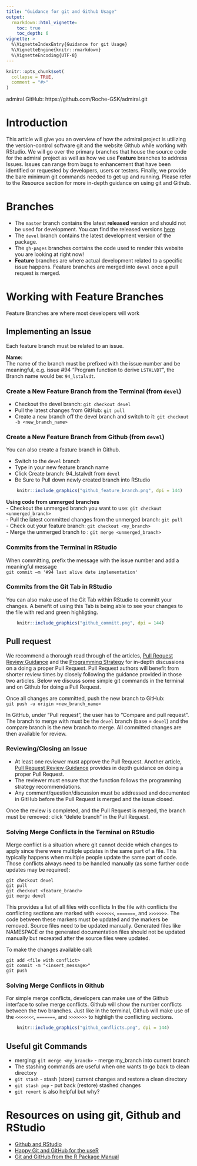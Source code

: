 ```yaml
---
title: "Guidance for git and Github Usage"
output: 
  rmarkdown::html_vignette:
    toc: true
    toc_depth: 6
vignette: >
  %\VignetteIndexEntry{Guidance for git Usage}
  %\VignetteEngine{knitr::rmarkdown}
  %\VignetteEncoding{UTF-8}
---
```


```r
knitr::opts_chunk$set(
  collapse = TRUE,
  comment = "#>"
)
```

admiral GitHub: https://github.com/Roche-GSK/admiral.git

# Introduction

This article will give you an overview of how the admiral project is utilizing the version-control software git and the website Github while working with RStudio.  We will go over the primary branches that house the source code for the admiral project as well as how we use **Feature** branches to address Issues.  Issues can range from bugs to enhancement that have been identified or requested by developers, users or testers.  Finally, we provide the bare minimum git commands needed to get up and running.  Please refer to the Resource section for more in-depth guidance on using git and Github.  

# Branches

-	The `master` branch contains the latest **released** version and should not be used for development. You can find the released versions [here](https://github.com/Roche-GSK/admiral/releases) 
-	The `devel` branch contains the latest development version of the package.  
- The `gh-pages` branches contains the code used to render this website you are looking at right now!
-	**Feature** branches are where actual development related to a specific issue happens. Feature branches are merged into `devel` once a pull request is merged.  


# Working with Feature Branches

Feature Branches are where most developers will work 

## Implementing an Issue

Each feature branch must be related to an issue.

**Name:**  
The name of the branch must be prefixed with the issue number and be meaningful, e.g. issue #94 "Program function to derive `LSTALVDT`", the Branch name would be: `94_lstalvdt`.

### Create a New Feature Branch from the Terminal (from `devel`)

-	Checkout the devel branch: `git checkout devel`  
-	Pull the latest changes from GitHub: `git pull`  
-	Create a new branch off the devel branch and switch to it: `git checkout -b <new_branch_name>`

### Create a New Feature Branch from Github (from `devel`)

You can also create a feature branch in Github.  

- Switch to the `devel` branch
- Type in your new feature branch name
- Click Create branch: 94_lstalvdt from `devel`
- Be Sure to Pull down newly created branch into RStudio

```r
    knitr::include_graphics("github_feature_branch.png", dpi = 144)
```


**Using code from unmerged branches**  
-	Checkout the unmerged branch you want to use: `git checkout <unmerged_branch>`  
-	Pull the latest committed changes from the unmerged branch: `git pull`  
-	Check out your feature branch: `git checkout <my_branch>`  
-	Merge the unmerged branch to <my_branch>: `git merge <unmerged_branch>`

### Commits from the Terminal in RStudio

When committing, prefix the message with the issue number and add a meaningful message  
`git commit –m '#94 last alive date implementation'`

### Commits from the Git Tab in RStudio

You can also make use of the Git Tab within RStudio to committ your changes.  A benefit of using this Tab is being able to see your changes to the file with red and green highligting.  

```r
    knitr::include_graphics("github_committ.png", dpi = 144)
```


## Pull request

We recommend a thorough read through of the articles, [Pull Request Review Guidance](pr_review_guidance.html) and the [Programming Strategy](programming_strategy.html) for in-depth discussions on a doing a proper Pull Request.   Pull Request authors will benefit from shorter review times by closely following the guidance provided in those two articles.  Below we discuss some simple git commands in the terminal and on Github for doing a Pull Request.  

Once all changes are committed, push the new branch to GitHub:  
`git push -u origin <new_branch_name>`  
  
In GitHub, under "Pull request", the user has to "Compare and pull request". The branch to merge with must be the `devel` branch (base = `devel`) and the compare branch is the new branch to merge. All committed changes are then available for review.

### Reviewing/Closing an Issue

- At least one reviewer must approve the Pull Request.  Another article, [Pull Request Review Guidance](pr_review_guidance.html) provides in depth guidance on doing a proper Pull Request. 
- The reviewer must ensure that the function follows the programming strategy recommendations.  
- Any comment/question/discussion must be addressed and documented in GitHub before the Pull Request is merged and the issue closed.

Once the review is completed, and the Pull Request is merged, the branch must be removed: click “delete branch” in the Pull Request.

### Solving Merge Conflicts in the Terminal on RStudio

Merge conflict is a situation where git cannot decide which changes to apply since there were multiple updates in the same part of a file. This typically happens when multiple people update the same part of code. Those conflicts always need to be handled manually (as some further code updates may be required):

```
git checkout devel
git pull
git checkout <feature_branch>  
git merge devel
```
  
This provides a list of all files with conflicts In the file with conflicts the conflicting sections are marked with `<<<<<<<`, `=======`, and `>>>>>>>`. The code between these markers must be updated and the markers be removed. Source files need to be updated manually. Generated files like NAMESPACE or the generated documentation files should not be updated manually but recreated after the source files were updated.  
  
To make the changes available call:

```
git add <file with conflict> 
git commit -m "<insert_message>"
git push
```

### Solving Merge Conflicts in Github

For simple merge conflicts, developers can make use of the Github interface to solve merge conflicts.  Github will show the number conflicts between the two branches.  Just like in the terminal, Github will make use of the `<<<<<<<`, `=======`, and `>>>>>>>` to highligh the conflicting sections.  

```r
    knitr::include_graphics("github_conflicts.png", dpi = 144)
```


## Useful git Commands

-	merging: `git merge <my_branch>` - merge my_branch into current branch  
-	The stashing commands are useful when one wants to go back to clean directory 
-	`git stash` - stash (store) current changes and restore a clean directory  
-	`git stash pop` - put back (restore) stashed changes  
- `git revert` is also helpful but why?

# Resources on using git, Github and RStudio

* [Github and RStudio](https://resources.github.com/whitepapers/github-and-rstudio/)
* [Happy Git and GitHub for the useR](https://happygitwithr.com/)
* [Git and GitHub from the R Package Manual](https://r-pkgs.org/git.html)


